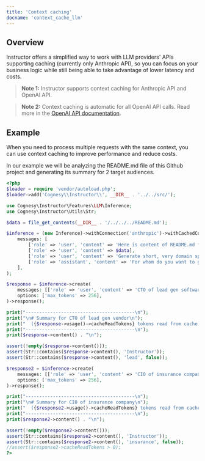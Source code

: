 ---
title: 'Context caching'
docname: 'context_cache_llm'
---

## Overview

Instructor offers a simplified way to work with LLM providers' APIs supporting caching
(currently only Anthropic API), so you can focus on your business logic while still being
able to take advantage of lower latency and costs.

> **Note 1:** Instructor supports context caching for Anthropic API and OpenAI API.

> **Note 2:** Context caching is automatic for all OpenAI API calls. Read more
> in the [OpenAI API documentation](https://platform.openai.com/docs/guides/prompt-caching).

## Example

When you need to process multiple requests with the same context, you can use context
caching to improve performance and reduce costs.

In our example we will be analyzing the README.md file of this Github project and
generating its summary for 2 target audiences.


```php
<?php
$loader = require 'vendor/autoload.php';
$loader->add('Cognesy\\Instructor\\', __DIR__ . '../../src/');

use Cognesy\Instructor\Features\LLM\Inference;
use Cognesy\Instructor\Utils\Str;

$data = file_get_contents(__DIR__ . '/../../../README.md');

$inference = (new Inference)->withConnection('anthropic')->withCachedContext(
    messages: [
        ['role' => 'user', 'content' => 'Here is content of README.md file'],
        ['role' => 'user', 'content' => $data],
        ['role' => 'user', 'content' => 'Generate short, very domain specific pitch of the project described in README.md'],
        ['role' => 'assistant', 'content' => 'For whom do you want to generate the pitch?'],
    ],
);

$response = $inference->create(
    messages: [['role' => 'user', 'content' => 'CTO of lead gen software vendor']],
    options: ['max_tokens' => 256],
)->response();

print("----------------------------------------\n");
print("\n# Summary for CTO of lead gen vendor\n");
print("  ({$response->usage()->cacheReadTokens} tokens read from cache)\n\n");
print("----------------------------------------\n");
print($response->content() . "\n");

assert(!empty($response->content()));
assert(Str::contains($response->content(), 'Instructor'));
assert(Str::contains($response->content(), 'lead', false));

$response2 = $inference->create(
    messages: [['role' => 'user', 'content' => 'CIO of insurance company']],
    options: ['max_tokens' => 256],
)->response();

print("----------------------------------------\n");
print("\n# Summary for CIO of insurance company\n");
print("  ({$response2->usage()->cacheReadTokens} tokens read from cache)\n\n");
print("----------------------------------------\n");
print($response2->content() . "\n");

assert(!empty($response2->content()));
assert(Str::contains($response2->content(), 'Instructor'));
assert(Str::contains($response2->content(), 'insurance', false));
//assert($response2->cacheReadTokens > 0);
?>
```
